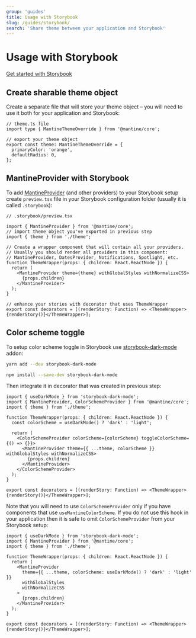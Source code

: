 ```yaml
---
group: 'guides'
title: Usage with Storybook
slug: /guides/storybook/
search: 'Share theme between your application and Storybook'
---
```


# Usage with Storybook

[Get started with Storybook](https://storybook.js.org/docs/react/get-started/introduction)

## Create sharable theme object

Create a separate file that will store your theme object – you will need to use it both for your application and Storybook:

```tsx
// theme.ts file
import type { MantineThemeOverride } from '@mantine/core';

// export your theme object
export const theme: MantineThemeOverride = {
  primaryColor: 'orange',
  defaultRadius: 0,
};
```

## MantineProvider with Storybook

To add [MantineProvider](/theming/mantine-provider/) (and other providers) to your Storybook setup create `preview.tsx`
file in your Storybook configuration folder (usually it is called `.storybook`):

```tsx
// .storybook/preview.tsx

import { MantineProvider } from '@mantine/core';
// import theme object you've exported in previous step
import { theme } from './theme';

// Create a wrapper component that will contain all your providers.
// Usually you should render all providers in this component:
// MantineProvider, DatesProvider, Notifications, Spotlight, etc.
function ThemeWrapper(props: { children: React.ReactNode }) {
  return (
    <MantineProvider theme={theme} withGlobalStyles withNormalizeCSS>
      {props.children}
    </MantineProvider>
  );
}

// enhance your stories with decorator that uses ThemeWrapper
export const decorators = [(renderStory: Function) => <ThemeWrapper>{renderStory()}</ThemeWrapper>];
```

## Color scheme toggle

To setup color scheme toggle in Storybook use [storybook-dark-mode](https://www.npmjs.com/package/storybook-dark-mode) addon:

```bash
yarn add --dev storybook-dark-mode
```

```bash
npm install --save-dev storybook-dark-mode
```

Then integrate it in decorator that was created in previous step:

```tsx
import { useDarkMode } from 'storybook-dark-mode';
import { MantineProvider, ColorSchemeProvider } from '@mantine/core';
import { theme } from './theme';

function ThemeWrapper(props: { children: React.ReactNode }) {
  const colorScheme = useDarkMode() ? 'dark' : 'light';

  return (
    <ColorSchemeProvider colorScheme={colorScheme} toggleColorScheme={() => {}}>
      <MantineProvider theme={{ ...theme, colorScheme }} withGlobalStyles withNormalizeCSS>
        {props.children}
      </MantineProvider>
    </ColorSchemeProvider>
  );
}

export const decorators = [(renderStory: Function) => <ThemeWrapper>{renderStory()}</ThemeWrapper>];
```

Note that you will need to use `ColorSchemeProvider` only if you have components that use `useMantineColorScheme`.
If you do not use this hook in your application then it is safe to omit `ColorSchemeProvider` from your Storybook setup:

```tsx
import { useDarkMode } from 'storybook-dark-mode';
import { MantineProvider } from '@mantine/core';
import { theme } from './theme';

function ThemeWrapper(props: { children: React.ReactNode }) {
  return (
    <MantineProvider
      theme={{ ...theme, colorScheme: useDarkMode() ? 'dark' : 'light' }}
      withGlobalStyles
      withNormalizeCSS
    >
      {props.children}
    </MantineProvider>
  );
}

export const decorators = [(renderStory: Function) => <ThemeWrapper>{renderStory()}</ThemeWrapper>];
```

